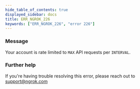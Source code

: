 ```yaml
---
hide_table_of_contents: true
displayed_sidebar: docs
title: ERR_NGROK_226
keywords: ["ERR_NGROK_226", "error 226"]
---
```


### Message

Your account is rate limited to `MAX` API requests per `INTERVAL`.

### Further help

If you're having trouble resolving this error, please reach out to [support@ngrok.com](mailto:support@ngrok.com?subject=Help%20with%20ERR_NGROK_226)
